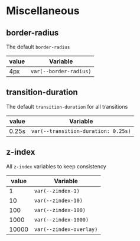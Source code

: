 
<Meta title="Tokens/Misc" />

# Miscellaneous

## border-radius

The default `border-radius`

| value | Variable               |
| ----- | ---------------------- |
| 4px   | `var(--border-radius)` |

## transition-duration

The default `transition-duration` for all transitions

| value | Variable                            |
| ----- | ----------------------------------- |
| 0.25s | `var(--transition-duration: 0.25s)` |

## z-index

All `z-index` variables to keep consistency

| value | Variable                |
| ----- | ----------------------- |
| 1     | `var(--zindex-1)`       |
| 10    | `var(--zindex-10)`      |
| 100   | `var(--zindex-100)`     |
| 1000  | `var(--zindex-1000)`    |
| 10000 | `var(--zindex-overlay)` |
